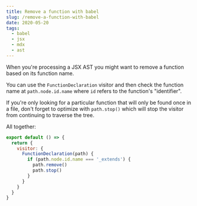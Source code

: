 ```yaml
---
title: Remove a function with babel
slug: /remove-a-function-with-babel
date: 2020-05-20
tags:
  - babel
  - jsx
  - mdx
  - ast
---
```


When you're processing a JSX AST you might want to remove
a function based on its function name.

You can use the `FunctionDeclaration` visitor and then
check the function name at `path.node.id.name` where
`id` refers to the function's "identifier".

If you're only looking for a particular function that
will only be found once in a file, don't forget to
optimize with `path.stop()` which will stop the visitor
from continuing to traverse the tree.

All together:

```js
export default () => {
  return {
    visitor: {
      FunctionDeclaration(path) {
        if (path.node.id.name === '_extends') {
          path.remove()
          path.stop()
        }
      }
    }
  }
}
```
